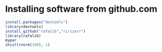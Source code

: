 # Installing software from github.com

```r
install.packages("devtools")
library(devtools)
install_github("rafalib","ririzarr")
library(rafalib)
mypar
shist(rnorm(100), 1)
```

